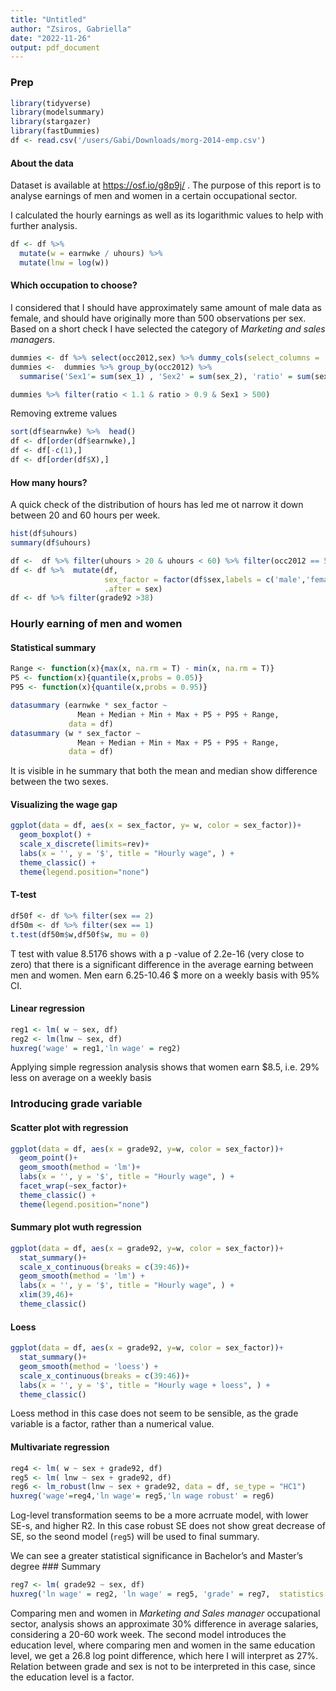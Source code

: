 ```yaml
---
title: "Untitled"
author: "Zsiros, Gabriella"
date: "2022-11-26"
output: pdf_document
---
```


### Prep

```r
library(tidyverse)
library(modelsummary)
library(stargazer)
library(fastDummies)
df <- read.csv('/users/Gabi/Downloads/morg-2014-emp.csv')
```

#### About the data

Dataset is available at <https://osf.io/g8p9j/> . The purpose of this report is to analyse earnings of men and women in a certain occupational sector.

I calculated the hourly earnings as well as its logarithmic values to help with further analysis.

```r
df <- df %>% 
  mutate(w = earnwke / uhours) %>%
  mutate(lnw = log(w)) 
```

#### Which occupation to choose? 
I considered that I should have approximately same amount of male data as female, and should have originally more than 500 observations per sex. Based on a short check I have selected the category of *Marketing and sales managers*.

```r
dummies <- df %>% select(occ2012,sex) %>% dummy_cols(select_columns = 'sex')
dummies <-  dummies %>% group_by(occ2012) %>%  
  summarise('Sex1'= sum(sex_1) , 'Sex2' = sum(sex_2), 'ratio' = sum(sex_1)/sum(sex_2))

dummies %>% filter(ratio < 1.1 & ratio > 0.9 & Sex1 > 500)
```

Removing extreme values 

```r
sort(df$earnwke) %>%  head()
df <- df[order(df$earnwke),] 
df <- df[-c(1),]
df <- df[order(df$X),] 
```


#### How many hours?
A quick check of the distribution of hours has led me ot narrow it down between 20 and 60 hours per week. 

```r
hist(df$uhours)
summary(df$uhours)
```



```r

df <-  df %>% filter(uhours > 20 & uhours < 60) %>% filter(occ2012 == 50)
df <- df %>%  mutate(df,
                     sex_factor = factor(df$sex,labels = c('male','female')),
                     .after = sex)
df <- df %>% filter(grade92 >38)
```


### Hourly earning of men and women

#### Statistical summary

```r
Range <- function(x){max(x, na.rm = T) - min(x, na.rm = T)}
P5 <- function(x){quantile(x,probs = 0.05)}
P95 <- function(x){quantile(x,probs = 0.95)}
```

```r
datasummary (earnwke * sex_factor ~
               Mean + Median + Min + Max + P5 + P95 + Range,
             data = df)
datasummary (w * sex_factor ~
               Mean + Median + Min + Max + P5 + P95 + Range,
             data = df)
```

It is visible in he summary that both the mean and median show difference between the two sexes. 


#### Visualizing the wage gap

```r
ggplot(data = df, aes(x = sex_factor, y= w, color = sex_factor))+
  geom_boxplot() + 
  scale_x_discrete(limits=rev)+
  labs(x = '', y = '$', title = "Hourly wage", ) +
  theme_classic() +
  theme(legend.position="none")
```

#### T-test

```r
df50f <- df %>% filter(sex == 2)
df50m <- df %>% filter(sex == 1)
t.test(df50m$w,df50f$w, mu = 0)
```

T test with value 8.5176 shows with a p -value of 2.2e-16 (very close to zero) that there is a significant difference in the average earning between men and women. Men earn 6.25-10.46 \$ more on a weekly
basis with 95% CI.

#### Linear regression

```r
reg1 <- lm( w ~ sex, df) 
reg2 <- lm(lnw ~ sex, df) 
huxreg('wage' = reg1,'ln wage' = reg2)

```

Applying simple regression analysis shows that women earn $8.5, i.e. 29% less on average on a weekly basis

### Introducing grade variable

#### Scatter plot with regression

```r
ggplot(data = df, aes(x = grade92, y=w, color = sex_factor))+
  geom_point()+ 
  geom_smooth(method = 'lm')+
  labs(x = '', y = '$', title = "Hourly wage", ) +
  facet_wrap(~sex_factor)+
  theme_classic() +
  theme(legend.position="none")
```

#### Summary plot wuth regression

```r
ggplot(data = df, aes(x = grade92, y=w, color = sex_factor))+
  stat_summary()+ 
  scale_x_continuous(breaks = c(39:46))+
  geom_smooth(method = 'lm') +
  labs(x = '', y = '$', title = "Hourly wage", ) +
  xlim(39,46)+
  theme_classic()
```

#### Loess 

```r
ggplot(data = df, aes(x = grade92, y=w, color = sex_factor))+
  stat_summary()+ 
  geom_smooth(method = 'loess') +
  scale_x_continuous(breaks = c(39:46))+
  labs(x = '', y = '$', title = "Hourly wage + loess", ) +
  theme_classic()
```

Loess method in this case does not seem to be sensible, as the grade variable is a factor, rather than a numerical value.


#### Multivariate regression

```r
reg4 <- lm( w ~ sex + grade92, df)
reg5 <- lm( lnw ~ sex + grade92, df)
reg6 <- lm_robust(lnw ~ sex + grade92, data = df, se_type = "HC1")
huxreg('wage'=reg4,'ln wage'= reg5,'ln wage robust' = reg6)
```


Log-level transformation seems to be a more acrruate model, with lower SE-s, and higher R2. 
In this case robust SE does not show great decrease of SE, so the seond model (`reg5`) will be used to final summary.  



We can see a greater statistical significance in Bachelor's and Master's degree
### Summary
```r
reg7 <- lm( grade92 ~ sex, df)
huxreg('ln wage' = reg2, 'ln wage' = reg5, 'grade' = reg7,  statistics = c(N = "nobs", R2 = "r.squared"),error_pos = 'same')
```
Comparing men and women in *Marketing and Sales manager* occupational sector, analysis shows an approximate 30% difference in average salaries, considering a 20-60 work week. The second model introduces the education level, where comparing men and women in the same education level, we get a 26.8 log point difference, which here I will interpret as 27%. 
Relation between grade and sex is not to be interpreted in this case, since the education level is a factor. 